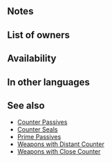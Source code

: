{{Passive
|name=Distant Ward
|type=A
|exclusive=0
|canUseMove={{MoveList|All}}
|canUseWeapon={{WeaponList|Close}}
|1name=Distant Ward
|1tagid=SID_明鏡の反撃・遠距離
|1effect=If magic, staff, or dragonstone foe initiates combat, grants Atk/Res+5 to unit during combat and unit can counterattack regardless of foe's range.
|1required=-
|1cost=300
|properties=random_owner
}}
==Notes==
{{IfFoeInitiates}}
{{Temporary buffs}}
==List of owners==
{{Skill Hero List}}
==Availability==
{{PassiveFocusList}}
{{PassiveDistributionList}}
{{PassiveCombatManualList}}
==In other languages==
{{OtherLanguages
|english=Distant Ward
|japanese=明鏡の反撃・遠距離
|japaneseNotes=''Warding Counter, Long Distance''
|german=Fernbann
|spanishEU=Contra guardiana
|spanishLA=Contra protectora
|french=Gardien distant
|italian=Scudo lontano
|chineseTW=明鏡反擊・遠距離
|portuguese=Zelo distante
}}
==See also==
{{See also skills|cond=(Description LIKE '%counterattack regardless of%range%' AND SCategory!='Weapon') AND ((Exclusive='1' AND Name NOT LIKE '%+') OR SCategory='captain')}}
* [[Counter Passives]]
* [[Counter Seals]]
* [[Prime Passives]]
* [[Weapons with Distant Counter]]
* [[Weapons with Close Counter]]
{{Passives Navbox|A}}